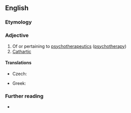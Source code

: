 ==English==

===Etymology===
{{prefix|en|psycho|therapeutic}}

===Adjective===
{{en-adj}}

# Of or pertaining to [[psychotherapeutics]] ([[psychotherapy]])
# [[cathartic|Cathartic]]

====Translations====
{{trans-top|of or pertaining to psychotherapy}}
* Czech: {{t|cs|psychoterapeutický}}
{{trans-mid}}
* Greek: {{t+|el|ψυχοθεραπευτικός}}
{{trans-bottom}}

===Further reading===
* {{R:OneLook}}